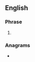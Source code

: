 {{also|bion}}
==English==

===Phrase===
{{en-phrase}}

# {{lb|en|internet slang|text messaging}} {{initialism of|en|[[believe]] [[it]] [[or]] [[not]]}}

===Anagrams===
* {{anagrams|en|a=bino|bino|boni}}